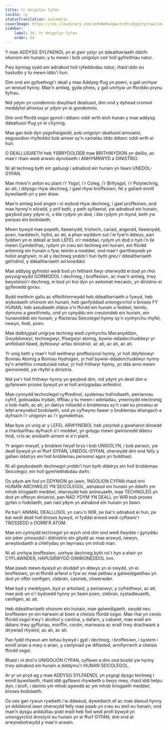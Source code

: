 ```yaml
---
title: Yr Unigolyn Cyfan
locale: cy
statusTranslation: automatic
coverImage: https://res.cloudinary.com/xmfm6mhw3gwctndtcubgx2rptnae/image/upload/v1740337243/small_cover_educacion_fundamental_a051170f1c.webp
sidebar:
    label: 34. Yr Unigolyn Cyfan
    order: 34
---
```

Y mae ADDYSG SYLFAENOL yn ei gwir ystyr yn ddealltwriaeth ddofn ohonom ein hunain; y tu mewn i bob unigolyn ceir holl gyfreithiau natur.

Pwy bynnag sydd am adnabod holl ryfeddodau natur, rhaid iddo eu hastudio y tu mewn iddo'i hun.

Dim ond am gyfoethogi'r deall y mae Addysg ffug yn poeni, a gall unrhyw un wneud hynny. Mae'n amlwg, gyda phres, y gall unrhyw un fforddio prynu llyfrau.

Nid ydym yn condemnio diwylliant deallusol, dim ond y dyhead cronnol meddyliol afreolus yr ydym yn ei gondemnio.

Dim ond ffordd osgoi gynnil i ddianc oddi wrth eich hunan y mae addysg ddeallusol ffug yn ei chynnig.

Mae gan bob dyn ysgolheigaidd, pob unigolyn deallusol annuwiol, esgusodion rhyfeddol bob amser sy'n caniatáu iddo ddianc oddi wrth ei hun.

O DEALLUSIAETH heb YSBRYDOLDEB mae BRITHWYDION yn deillio, ac mae'r rhain wedi arwain dynoliaeth i ANHYMRWYD a DINISTRIO.

Ni all techneg byth ein galluogi i adnabod ein hunain yn llawn UNEDOL-GYFAN.

Mae rhieni'n anfon eu plant i'r Ysgol, i'r Coleg, i'r Brifysgol, i'r Polytechnig, ac ati, i ddysgu rhyw dechneg, i gael rhyw broffesiwn, fel y gallant ennill bywoliaeth yn y pen draw.

Mae'n amlwg bod angen i ni wybod rhyw dechneg, i gael proffesiwn, ond mae hynny'n eilradd, y prif beth, y peth sylfaenol, yw adnabod ein hunain, gwybod pwy ydym ni, o ble rydym yn dod, i ble rydym yn mynd, beth yw pwrpas ein bodolaeth.

Mewn bywyd mae popeth, llawenydd, tristwch, cariad, angerdd, llawenydd, poen, harddwch, hyllni, ac ati, a phan wyddom sut i'w fyw'n ddwys, pan fyddwn yn ei ddeall ar bob LEFEL o'r meddwl, rydym yn dod o hyd i'n lle mewn Cymdeithas, rydym yn creu ein techneg ein hunain, ein ffordd arbennig ein hunain o fyw, teimlo a meddwl, ond mae'r gwrthwyneb yn hollol anghywir, ni all y dechneg ynddo'i hun byth greu'r ddealltwriaeth gefndirol, y ddealltwriaeth wirioneddol.

Mae addysg gyfredol wedi bod yn fethiant llwyr oherwydd ei bod yn rhoi pwysigrwydd GORMODOL i dechneg, i broffesiwn, ac mae'n amlwg, trwy bwysleisio'r dechneg, ei bod yn troi dyn yn awtomat mecanic, yn dinistrio ei gyfleoedd gorau.

Bydd meithrin gallu ac effeithlonrwydd heb ddealltwriaeth o fywyd, heb wybodaeth ohonom ein hunain, heb ganfyddiad uniongyrchol o broses FY HUNAN, heb astudiaeth ofalus o'n ffordd ein hunain o feddwl, teimlo, dymuno a gweithredu, ond yn cynyddu ein creulondeb ein hunain, ein hunanoldeb ein hunain, y ffactorau Seicolegol hynny sy'n cynhyrchu rhyfel, newyn, tlodi, poen.

Mae datblygiad unigryw techneg wedi cynhyrchu Mecanyddion, Gwyddonwyr, technegwyr, ffisegwyr atomig, bywiw-ddadorchuddwyr yr anifeiliaid tlawd, dyfeiswyr arfau dinistriol, ac ati, ac ati, ac ati.

Yr unig beth y mae'r holl weithwyr proffesiynol hynny, yr holl ddyfeiswyr Bomiau Atomig a Bomiau Hydrogen, yr holl bywiw-ddadorchuddwyr hynny sy'n arteithio creaduriaid natur, yr holl frithwyr hynny, yn dda arno mewn gwirionedd, yw rhyfel a dinistrio.

Nid yw'r holl frithwyr hynny yn gwybod dim, nid ydynt yn deall dim o gyfanswm proses bywyd yn ei holl amlygiadau anfeidrol.

Mae cynnydd technolegol cyffredinol, systemau trafnidiaeth, peiriannau cyfrif, goleuadau trydan, lifftiau y tu mewn i adeiladau, ymennydd electronig o bob math, ac ati, yn datrys miloedd o broblemau sy'n cael eu prosesu ar lefel arwynebol bodolaeth, ond yn cyflwyno llawer o broblemau ehangach a dyfnach i'r unigolyn ac i'r gymdeithas.

Mae byw yn unig ar y LEFEL ARWYNEBOL heb ystyried y gwahanol diroedd a rhanbarthau dyfnach o'r meddwl, yn golygu mewn gwirionedd ddenu tlodi, crio ac anobaith arnom ni a'n plant.

Yr angen mwyaf, y broblem fwyaf brys i bob UNIGOLYN, i bob person, yw deall bywyd yn ei ffurf GYFAN, UNEDOL-GYFAN, oherwydd dim ond felly y gallwn ddatrys ein holl broblemau personol agos yn foddhaol.

Ni all gwybodaeth dechnegol ynddo'i hun byth ddatrys ein holl broblemau Seicolegol, ein holl gymhlethdodau dwfn.

Os ydym am fod yn DDYNION go iawn, 1NGOLION CYFAN rhaid inni HUNAN-ARCHWILIO YN SEICOLEGOL, adnabod ein hunain yn ddwfn ym mhob tiriogaeth meddwl, oherwydd heb amheuaeth, mae TECHNOLEG yn dod yn offeryn dinistriol, pan NAD YDYM YN DEALL yn WIR bob proses gyfan o fodolaeth, pan nad ydym yn adnabod ein hunain yn llawn.

Pe bai'r ANIMAL DEALLUSOL yn caru'n WIR, pe bai'n adnabod ei hun, pe bai wedi deall holl broses bywyd, ni fyddai erioed wedi cyflawni'r TROSSEDD o DORRI'R ATOM.

Mae ein cynnydd technegol yn wych ond dim ond wedi llwyddo i gynyddu ein pŵer ymosodol i ddinistrio ein gilydd ac mae arswyd, newyn, anwybodaeth a chlefydau yn teyrnasu ym mhob man.

Ni all unrhyw broffesiwn, unrhyw dechneg byth roi'r hyn a elwir yn CYFLAWNDER, HAPUSRWYDD GWIRIONEDDOL inni.

Mae pawb mewn bywyd yn dioddef yn ddwys yn ei swydd, yn ei broffesiwn, yn ei ffordd arferol o fyw ac mae pethau a galwedigaethau yn dod yn offer cenfigen, clebran, casineb, chwerwder.

Mae byd y meddygon, byd yr artistiaid, y peirianwyr, y cyfreithwyr, ac ati, mae pob un o'r bydoedd hynny yn llawn poen, clebran, cystadleuaeth, cenfigen, ac ati.

Heb ddealltwriaeth ohonom ein hunain, mae galwedigaeth, swydd neu broffesiwn yn ein harwain at boen a cheisio ffordd osgoi. Mae rhai yn ceisio ffordd osgoi trwy'r alcohol y cantina, y dafarn, y cabaret, mae eraill am ddianc trwy gyffuriau, morffin, cocên, mariwana ac eraill trwy drachwant a dirywiad rhywiol, ac ati, ac ati.

Pan fydd rhywun am leihau bywyd i gyd i dechneg, i broffesiwn, i system i ennill arian a mwy o arian, y canlyniad yw diflastod, annifyrrwch a cheisio ffordd osgoi.

Rhaid i ni droi'n UNIGOLION CYFAN, cyflawn a dim ond bosibl yw hynny trwy adnabod ein hunain a diddymu'r HUNAN SEICOLEGOL.

Ar yr un pryd ag y mae ADDYSG SYLFAENOL yn ysgogi dysgu techneg i ennill bywoliaeth, rhaid iddi gyflawni rhywbeth o bwys mwy, rhaid iddi helpu dyn, i brofi, i deimlo ym mhob agwedd ac ym mhob tiriogaeth meddwl, broses bodolaeth.

Os oes gan rywun rywbeth i'w ddweud, dywedwch ef ac mae dweud hynny yn ddiddorol iawn oherwydd felly mae pawb yn creu eu steil eu hunain, ond mae'n dysgu arddulliau pobl eraill heb fod wedi profi bywyd yn uniongyrchol drostynt eu hunain yn ei ffurf GYFAN; dim ond at arwynebolrwydd y mae'n arwain.
